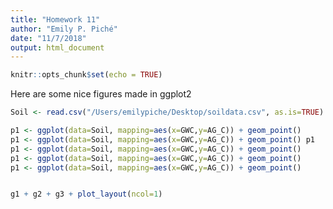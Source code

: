 ```yaml
---
title: "Homework 11"
author: "Emily P. Piché"
date: "11/7/2018"
output: html_document
---
```


```r
knitr::opts_chunk$set(echo = TRUE)
```


Here are some nice figures made in ggplot2
```r
Soil <- read.csv("/Users/emilypiche/Desktop/soildata.csv", as.is=TRUE)

p1 <- ggplot(data=Soil, mapping=aes(x=GWC,y=AG_C)) + geom_point() 
p1 <- ggplot(data=Soil, mapping=aes(x=GWC,y=AG_C)) + geom_point() p1
p1 <- ggplot(data=Soil, mapping=aes(x=GWC,y=AG_C)) + geom_point() 
p1 <- ggplot(data=Soil, mapping=aes(x=GWC,y=AG_C)) + geom_point()
p1 <- ggplot(data=Soil, mapping=aes(x=GWC,y=AG_C)) + geom_point() 


g1 + g2 + g3 + plot_layout(ncol=1)
```
